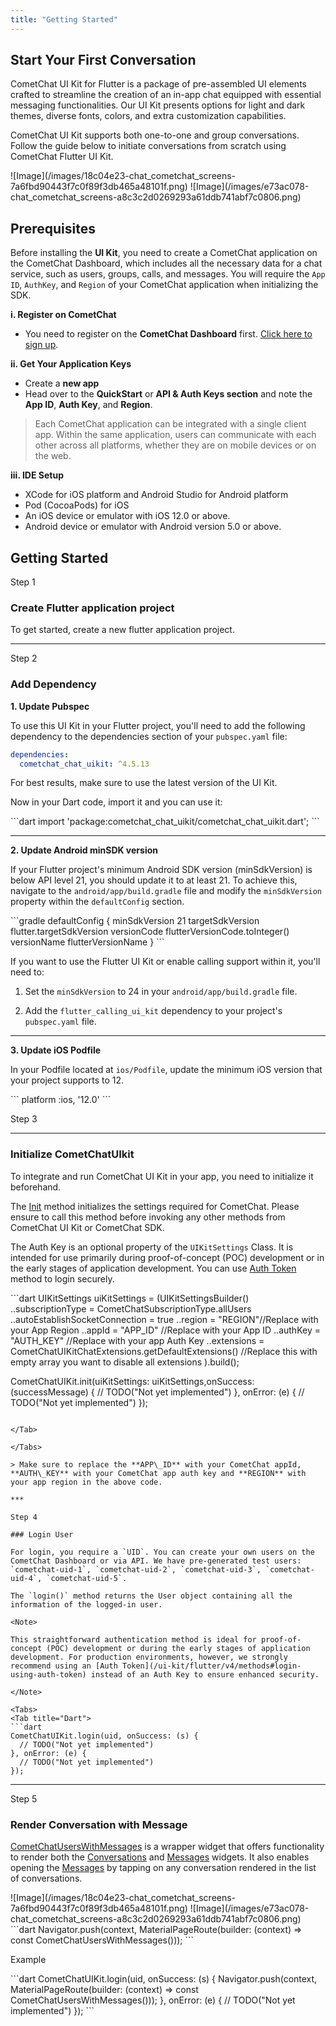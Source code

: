 ```yaml
---
title: "Getting Started"
---
```


## Start Your First Conversation

CometChat UI Kit for Flutter is a package of pre-assembled UI elements crafted to streamline the creation of an in-app chat equipped with essential messaging functionalities. Our UI Kit presents options for light and dark themes, diverse fonts, colors, and extra customization capabilities.

CometChat UI Kit supports both one-to-one and group conversations. Follow the guide below to initiate conversations from scratch using CometChat Flutter UI Kit.

<Tabs>
<Tab title="Android">
![Image](/images/18c04e23-chat_cometchat_screens-7a6fbd90443f7c0f89f3db465a48101f.png)

</Tab>

<Tab title="iOS">
![Image](/images/e73ac078-chat_cometchat_screens-a8c3c2d0269293a61ddb741abf7c0806.png)

</Tab>

</Tabs>

## Prerequisites

Before installing the **UI Kit**, you need to create a CometChat application on the CometChat Dashboard, which includes all the necessary data for a chat service, such as users, groups, calls, and messages. You will require the `App ID`, `AuthKey`, and `Region` of your CometChat application when initializing the SDK.

**i. Register on CometChat**

* You need to register on the **CometChat Dashboard** first. [Click here to sign up](https://app.cometchat.com/login).

**ii. Get Your Application Keys**

* Create a **new app**
* Head over to the **QuickStart** or **API & Auth Keys section** and note the **App ID**, **Auth Key**, and **Region**.

> Each CometChat application can be integrated with a single client app. Within the same application, users can communicate with each other across all platforms, whether they are on mobile devices or on the web.

**iii. IDE Setup**

* XCode for iOS platform and Android Studio for Android platform
* Pod (CocoaPods) for iOS
* An iOS device or emulator with iOS 12.0 or above.
* Android device or emulator with Android version 5.0 or above.

## Getting Started

Step 1

### Create Flutter application project

To get started, create a new flutter application project.

***

Step 2

### Add Dependency

**1. Update Pubspec**

To use this UI Kit in your Flutter project, you'll need to add the following dependency to the dependencies section of your `pubspec.yaml` file:

<Tabs>
<Tab title="Dart">

```yaml pubspec.yaml
dependencies:
  cometchat_chat_uikit: ^4.5.13
```

</Tab>

</Tabs>

<Tip>

For best results, make sure to use the latest version of the UI Kit.

</Tip>

Now in your Dart code, import it and you can use it:

<Tabs>
<Tab title="Dart">
```dart
import 'package:cometchat_chat_uikit/cometchat_chat_uikit.dart';
```

</Tab>

</Tabs>

***

**2. Update Android minSDK version**

If your Flutter project's minimum Android SDK version (minSdkVersion) is below API level 21, you should update it to at least 21. To achieve this, navigate to the `android/app/build.gradle` file and modify the `minSdkVersion` property within the `defaultConfig` section.

<Tabs>
<Tab title="Groovy">
```gradle
defaultConfig {
    minSdkVersion 21
    targetSdkVersion flutter.targetSdkVersion
    versionCode flutterVersionCode.toInteger()
    versionName flutterVersionName
}
```

</Tab>

</Tabs>

<Note>

If you want to use the Flutter UI Kit or enable calling support within it, you'll need to:

1. Set the `minSdkVersion` to 24 in your `android/app/build.gradle` file.

2. Add the `flutter_calling_ui_kit` dependency to your project's `pubspec.yaml` file.

</Note>

***

**3. Update iOS Podfile**

In your Podfile located at `ios/Podfile`, update the minimum iOS version that your project supports to 12.

<Tabs>
<Tab title="DSL">
```
platform :ios, '12.0'
```

</Tab>

</Tabs>

Step 3

***

### Initialize CometChatUIkit

To integrate and run CometChat UI Kit in your app, you need to initialize it beforehand.

The [Init](/ui-kit/flutter/v4/methods#init) method initializes the settings required for CometChat. Please ensure to call this method before invoking any other methods from CometChat UI Kit or CometChat SDK.

<Note>

The Auth Key is an optional property of the `UIKitSettings` Class. It is intended for use primarily during proof-of-concept (POC) development or in the early stages of application development. You can use [Auth Token](/ui-kit/flutter/v4/methods#login-using-auth-token) method to login securely.

</Note>

<Tabs>
<Tab title="Dart">
```dart
UIKitSettings uiKitSettings = (UIKitSettingsBuilder()
  ..subscriptionType = CometChatSubscriptionType.allUsers
  ..autoEstablishSocketConnection = true
  ..region = "REGION"//Replace with your App Region
  ..appId = "APP_ID" //Replace with your App ID
  ..authKey = "AUTH_KEY" //Replace with your app Auth Key
  ..extensions = CometChatUIKitChatExtensions.getDefaultExtensions() //Replace this with empty array you want to disable all extensions
).build();

CometChatUIKit.init(uiKitSettings: uiKitSettings,onSuccess: (successMessage) {
  // TODO("Not yet implemented")
}, onError: (e) {
  // TODO("Not yet implemented")
});
```

</Tab>

</Tabs>

> Make sure to replace the **APP\_ID** with your CometChat appId, **AUTH\_KEY** with your CometChat app auth key and **REGION** with your app region in the above code.

***

Step 4

### Login User

For login, you require a `UID`. You can create your own users on the CometChat Dashboard or via API. We have pre-generated test users: `cometchat-uid-1`, `cometchat-uid-2`, `cometchat-uid-3`, `cometchat-uid-4`, `cometchat-uid-5`.

The `login()` method returns the User object containing all the information of the logged-in user.

<Note>

This straightforward authentication method is ideal for proof-of-concept (POC) development or during the early stages of application development. For production environments, however, we strongly recommend using an [Auth Token](/ui-kit/flutter/v4/methods#login-using-auth-token) instead of an Auth Key to ensure enhanced security.

</Note>

<Tabs>
<Tab title="Dart">
```dart
CometChatUIKit.login(uid, onSuccess: (s) {
  // TODO("Not yet implemented")
}, onError: (e) {
  // TODO("Not yet implemented")
});
```

</Tab>

</Tabs>

***

Step 5

### Render Conversation with Message

[CometChatUsersWithMessages](/ui-kit/flutter/v4/conversations-with-messages) is a wrapper widget that offers functionality to render both the [Conversations](/ui-kit/flutter/v4/conversations) and [Messages](/ui-kit/flutter/v4/messages) widgets. It also enables opening the [Messages](/ui-kit/flutter/v4/messages) by tapping on any conversation rendered in the list of conversations.

<Tabs>
<Tab title="Android">
![Image](/images/18c04e23-chat_cometchat_screens-7a6fbd90443f7c0f89f3db465a48101f.png)

</Tab>

<Tab title="iOS">
![Image](/images/e73ac078-chat_cometchat_screens-a8c3c2d0269293a61ddb741abf7c0806.png)

</Tab>

</Tabs>

<Tabs>
<Tab title="Dart">
```dart
Navigator.push(context, MaterialPageRoute(builder: (context) => const CometChatUsersWithMessages()));
```

</Tab>

</Tabs>

Example

<Tabs>
<Tab title="Dart">
```dart
CometChatUIKit.login(uid, onSuccess: (s) {
  Navigator.push(context, MaterialPageRoute(builder: (context) => const CometChatUsersWithMessages()));
}, onError: (e) {
  // TODO("Not yet implemented")
});
```

</Tab>

</Tabs>
